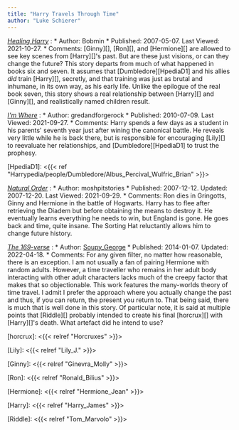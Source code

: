 ```yaml
---
title: "Harry Travels Through Time"
author: "Luke Schierer"
---
```


_[Healing Harry][HH1]_
:   * Author: Bobmin
    * Published: 2007-05-07. Last Viewed: 2021-10-27.
	* Comments: [Ginny][], [Ron][], and [Hermione][] are allowed to see key
	  scenes from [Harry][]'s past. But are these just visions, or can they
	  change the future?  This story departs from much of what happened in
	  books six and seven. It assumes that [Dumbledore][HpediaD1] and his
	  allies *did* train [Harry][], secretly, and that training was just as
	  brutal and inhumane, in its own way, as his early life. Unlike the
	  epilogue of the real book seven, this story shows a real relationship
	  between [Harry][] and [Ginny][], and realistically named children result.

_[I'm Where][GAFRIW1]_
:   * Author: gredandforgerock
    * Published: 2010-07-09. Last Viewed: 2021-09-27.
    * Comments: Harry spends a few days as a student in his parents' seventh
      year just after wining the canonical battle.  He reveals very little while
      he is back there, but is responsible for encouraging
	  [Lily][] to reevaluate her relationships, and [Dumbledore][HpediaD1] to
	  trust the prophesy. 

[HpediaD1]: <{{< ref "Harrypedia/people/Dumbledore/Albus_Percival_Wulfric_Brian" >}}>

 _[Natural Order](https://www.fanfiction.net/s/3942400)_
:   * Author: moshpitstories
    * Published: 2007-12-12. Updated: 2007-12-20. Last Viewed: 2021-09-29.
    * Comments: Ron dies in Gringotts, Ginny and Hermione in the battle of
      Hogwarts.  Harry has to flee after retrieving the Diadem but before
      obtaining the means to destroy it.  He eventually learns everything he
      needs to win, but England is gone.  He goes back and time, quite insane.
      The Sorting Hat reluctantly allows him to change future history. 

_[The 169-verse](https://archiveofourown.org/series/2882454)_
:   * Author: [Soupy_George](https://archiveofourown.org/users/Soupy_George/pseuds/Soupy_George)
    * Published: 2014-01-07. Updated: 2022-04-18.
    * Comments:  For any given filter, no matter how reasonable, there is an
      exception.  I am not usually a fan of pairing Hermione with random
      adults.  However, a time traveller who remains in her adult body
      interacting with other adult characters lacks much of the creepy factor
      that makes that so objectionable.  This work features the many-worlds
      theory of time travel.  I admit I prefer the approach where you actually
      change the past and thus, if you can return, the present you return to.
      That being said, there is much that is well done in this story.  Of
      particular note, it is said at multiple points that [Riddle][] probably
      intended to create his final [horcrux][] with [Harry][]'s death.  What
      artefact did he intend to use?

[horcrux]: <{{< relref "Horcruxes" >}}>

[HH1]: https://bobmin.fanficauthors.net/Healing_Harry

[GAFRIW1]: https://www.fanfiction.net/s/6126906

[Lily]: <{{< relref "Lily_J." >}}>

[Ginny]: <{{< relref "Ginevra_Molly" >}}>

[Ron]: <{{< relref "Ronald_Bilius" >}}>

[Hermione]: <{{< relref "Hermione_Jean" >}}>

[Harry]: <{{< relref "Harry_James" >}}>

[Riddle]: <{{< relref "Tom_Marvolo" >}}>
